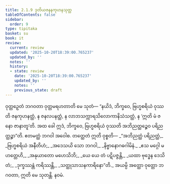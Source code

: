 ```yaml
---
title: 2.1.9 ဒုတိယဇနနကုဟနသုတ္တ
tableOfContents: false
sidebar:
  order: 9
type: tipitaka
basket: su
book: it
review:
  current: review
  updated: '2025-10-20T18:39:00.765237'
  updated_by: ''
  notes: ''
  history:
  - state: review
    date: '2025-10-20T18:39:00.765237'
    updated_by: ''
    notes: ''
    previous_state: draft
---
```



<DynamicBreadcrumb />


<ReviewStatus review={frontmatter.review} showDetails={true} />

<HypothesisAnnotation frontmatter={frontmatter} />

<Division number="36" book="it" e="ch" v="18" p="215">

<Paragraph number="220" book="it">
ဝုတ္တဉှေတံ ဘဂဝတာ ဝုတ္တမရဟတာတိ မေ သုတံ—
</Paragraph>

<Paragraph number="221" book="it">
“နယိဒံ, ဘိက္ခဝေ, ဗြဟ္မစရိယံ ဝုဿတိ ဇနကုဟနတ္ထံ, န ဇနလပနတ္ထံ, န လာဘသက္ကာရသိလောကာနိသံသတ္ထံ, န ‘ဣတိ မံ ဇနော ဇာနာတူ’တိ. အထ ခေါ ဣဒံ, ဘိက္ခဝေ, ဗြဟ္မစရိယံ ဝုဿတိ အဘိညတ္ထဉ္စေဝ ပရိညတ္ထဉ္စာ”တိ. ဧတမတ္ထံ ဘဂဝါ အဝေါစ. တတ္ထေတံ ဣတိ ဝုစ္စတိ—
</Paragraph>

<Paragraph number="222" type="verses" book="it">
_“အဘိညတ္ထံ ပရိညတ္ထံ,_  
_ဗြဟ္မစရိယံ အနီတိဟံ;_  
_အဒေသယိ သော ဘဂဝါ,_  
_နိဗ္ဗာနောဂဓဂါမိနံ._  

</Paragraph>

<Paragraph number="223" type="verses" book="it">
_ဧသ မဂ္ဂေါ မဟတ္တေဟိ,_  
_အနုယာတော မဟေသိဘိ;_  
_ယေ ယေ တံ ပဋိပဇ္ဇန္တိ,_  
_ယထာ ဗုဒ္ဓေန ဒေသိတံ;_  
_ဒုက္ခဿန္တံ ကရိဿန္တိ,_  
_သတ္ထုသာသနကာရိနော”တိ._  

</Paragraph>

<Paragraph number="224" book="it">
အယမ္ပိ အတ္ထော ဝုတ္တော ဘဂဝတာ, ဣတိ မေ သုတန္တိ.

</Paragraph>
</Division>

<Paragraph number="225" type="center" book="it">
နဝမံ.
</Paragraph>